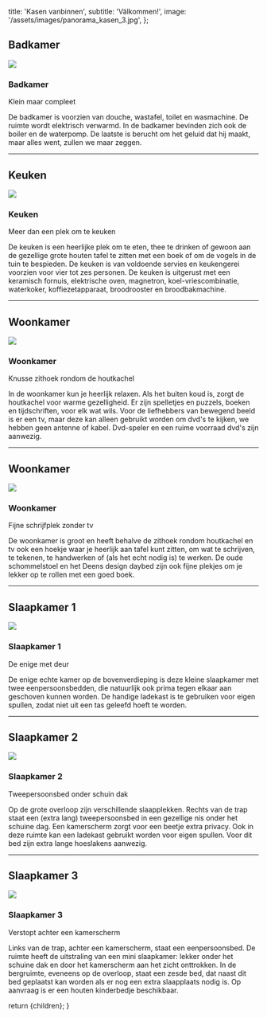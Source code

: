   title: 'Kasen vanbinnen',
  subtitle: 'Välkommen!',
  image: '/assets/images/panorama_kasen_3.jpg',
};

## Badkamer

![](/assets/images/ruimten_badkamer.jpg)

### Badkamer

Klein maar compleet

De badkamer is voorzien van douche, wastafel, toilet en wasmachine. De ruimte wordt elektrisch verwarmd. In de badkamer bevinden zich ook de boiler en de waterpomp. De laatste is berucht om het geluid dat hij maakt, maar alles went, zullen we maar zeggen.

---

## Keuken

![](/assets/images/ruimten_keuken.jpg)

### Keuken

Meer dan een plek om te keuken

De keuken is een heerlijke plek om te eten, thee te drinken of gewoon aan de gezellige grote houten tafel te zitten met een boek of om de vogels in de tuin te bespieden. De keuken is van voldoende servies en keukengerei voorzien voor vier tot zes personen. De keuken is uitgerust met een keramisch fornuis, elektrische oven, magnetron, koel-vriescombinatie, waterkoker, koffiezetapparaat, broodrooster en broodbakmachine.

---

## Woonkamer

![](/assets/images/ruimten_woonkamer.jpg)

### Woonkamer

Knusse zithoek rondom de houtkachel

In de woonkamer kun je heerlijk relaxen. Als het buiten koud is, zorgt de houtkachel voor warme gezelligheid. Er zijn spelletjes en puzzels, boeken en tijdschriften, voor elk wat wils. Voor de liefhebbers van bewegend beeld is er een tv, maar deze kan alleen gebruikt worden om dvd's te kijken, we hebben geen antenne of kabel. Dvd-speler en een ruime voorraad dvd's zijn aanwezig.

---

## Woonkamer

![](/assets/images/ruimten_werkplek.jpg)

### Woonkamer

Fijne schrijfplek zonder tv

De woonkamer is groot en heeft behalve de zithoek rondom houtkachel en tv ook een hoekje waar je heerlijk aan tafel kunt zitten, om wat te schrijven, te tekenen, te handwerken of (als het echt nodig is) te werken. De oude schommelstoel en het Deens design daybed zijn ook fijne plekjes om je lekker op te rollen met een goed boek.

---

## Slaapkamer 1

![](/assets/images/ruimten_slaapkamer_1.jpg)

### Slaapkamer 1

De enige met deur

De enige echte kamer op de bovenverdieping is deze kleine slaapkamer met twee eenpersoonsbedden, die natuurlijk ook prima tegen elkaar aan geschoven kunnen worden. De handige ladekast is te gebruiken voor eigen spullen, zodat niet uit een tas geleefd hoeft te worden.

---

## Slaapkamer 2

![](/assets/images/ruimten_slaapkamer_2.jpg)

### Slaapkamer 2

Tweepersoonsbed onder schuin dak

Op de grote overloop zijn verschillende slaapplekken. Rechts van de trap staat een (extra lang) tweepersoonsbed in een gezellige nis onder het schuine dag. Een kamerscherm zorgt voor een beetje extra privacy. Ook in deze ruimte kan een ladekast gebruikt worden voor eigen spullen. Voor dit bed zijn extra lange hoeslakens aanwezig.

---

## Slaapkamer 3

![](/assets/images/ruimten_slaapkamer_3.jpg)

### Slaapkamer 3

Verstopt achter een kamerscherm

Links van de trap, achter een kamerscherm, staat een eenpersoonsbed. De ruimte heeft de uitstraling van een mini slaapkamer: lekker onder het schuine dak en door het kamerscherm aan het zicht onttrokken. In de bergruimte, eveneens op de overloop, staat een zesde bed, dat naast dit bed geplaatst kan worden als er nog een extra slaapplaats nodig is. Op aanvraag is er een houten kinderbedje beschikbaar.


  return <ContentLayout meta={meta}>{children}</ContentLayout>;
}
